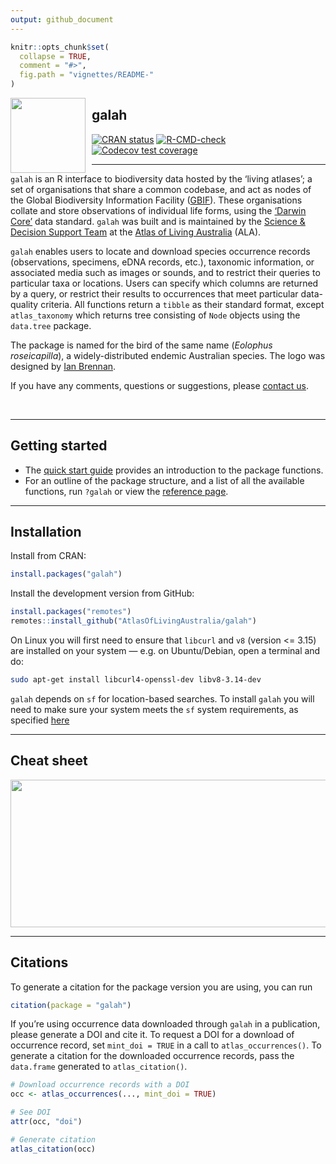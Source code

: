 ```yaml
---
output: github_document
---
```


<!-- README.md is generated from README.Rmd. Please edit that file -->

```r
knitr::opts_chunk$set(
  collapse = TRUE,
  comment = "#>",
  fig.path = "vignettes/README-"
)
```

<img src="man/figures/logo.png" align="left" style="margin: 0px 10px 0px 0px;" alt="" width="120"/><h2>galah</h2>

<!-- badges: start -->

[![CRAN
status](https://www.r-pkg.org/badges/version/galah)](https://cran.r-project.org/package=galah)
[![R-CMD-check](https://github.com/AtlasOfLivingAustralia/galah-R/actions/workflows/R-CMD-check.yaml/badge.svg)](https://github.com/AtlasOfLivingAustralia/galah-R/actions/workflows/R-CMD-check.yaml)
[![Codecov test coverage](https://codecov.io/gh/AtlasOfLivingAustralia/galah-R/branch/main/graph/badge.svg)](https://app.codecov.io/gh/AtlasOfLivingAustralia/galah-R?branch=main)
<!-- badges: end -->

---

`galah` is an R interface to biodiversity data hosted by the 'living atlases'; 
a set of organisations that share a common codebase, and act as nodes of the
Global Biodiversity Information Facility ([GBIF](https://www.gbif.org)). These 
organisations collate and store observations of individual life forms, using the 
['Darwin Core'](https://dwc.tdwg.org) data standard. `galah` was built and is 
maintained by the [Science & Decision Support Team](https://labs.ala.org.au) at 
the [Atlas of Living Australia](https://www.ala.org.au) (ALA).

`galah` enables users to locate and download species occurrence records (observations, 
specimens, eDNA records, etc.), taxonomic information, or associated media such 
as images or sounds, and to restrict their queries to particular taxa or
locations. Users can specify which columns are returned by a query, or restrict
their results to occurrences that meet particular data-quality criteria. All 
functions return a `tibble` as their standard format, except
`atlas_taxonomy` which returns tree consisting of `Node` objects using the 
`data.tree` package.

The package is named for the bird of the same name
(*Eolophus roseicapilla*), a widely-distributed endemic Australian species. The 
logo was designed by [Ian Brennan](https://www.iangbrennan.org/).

If you have any comments, questions or suggestions, please [contact us](mailto:support@ala.org.au).

<br>

---

## Getting started

- The [quick start guide](https://galah.ala.org.au/R/articles/quick_start_guide.html) provides an introduction to the package functions.
- For an outline of the package structure, and a list of all the available functions, run `?galah` or view the [reference page](https://galah.ala.org.au/R/index.html).

---

## Installation

Install from CRAN:
```r
install.packages("galah")
```

Install the development version from GitHub:
```r
install.packages("remotes")
remotes::install_github("AtlasOfLivingAustralia/galah")
```

On Linux you will first need to ensure that `libcurl` and `v8` (version <= 3.15) are installed on your system --- e.g. on Ubuntu/Debian, open a terminal and do:

```sh
sudo apt-get install libcurl4-openssl-dev libv8-3.14-dev
```

`galah` depends on `sf` for location-based searches. To install `galah` you will
need to make sure your system meets the `sf` system requirements, as specified
[here](https://cran.r-project.org/package=sf)

---

## Cheat sheet

<a href="https://github.com/AtlasOfLivingAustralia/galah-R/blob/main/cheatsheet/galah-r.pdf"><img src="man/figures/galah_cheatsheet_thumbnail.png" width="600" height="236"/></a>

---

## Citations
To generate a citation for the package version you are using, you can run
```r
citation(package = "galah")
```
If you're using occurrence data downloaded through `galah` in a publication, please generate a DOI and cite it. 
To request a DOI for a download of occurrence record, set `mint_doi = TRUE` in a call to `atlas_occurrences()`.
To generate a citation for the downloaded occurrence records, pass the `data.frame`
generated to `atlas_citation()`.

```r
# Download occurrence records with a DOI 
occ <- atlas_occurrences(..., mint_doi = TRUE)

# See DOI
attr(occ, "doi")

# Generate citation
atlas_citation(occ)
```

